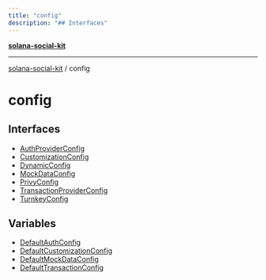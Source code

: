 ```yaml
---
title: "config"
description: "## Interfaces"
---
```


[**solana-social-kit**](../README.mdx)

***

[solana-social-kit](../README.mdx) / config

# config

## Interfaces

- [AuthProviderConfig](interfaces/AuthProviderConfig.mdx)
- [CustomizationConfig](interfaces/CustomizationConfig.mdx)
- [DynamicConfig](interfaces/DynamicConfig.mdx)
- [MockDataConfig](interfaces/MockDataConfig.mdx)
- [PrivyConfig](interfaces/PrivyConfig.mdx)
- [TransactionProviderConfig](interfaces/TransactionProviderConfig.mdx)
- [TurnkeyConfig](interfaces/TurnkeyConfig.mdx)

## Variables

- [DefaultAuthConfig](variables/DefaultAuthConfig.mdx)
- [DefaultCustomizationConfig](variables/DefaultCustomizationConfig.mdx)
- [DefaultMockDataConfig](variables/DefaultMockDataConfig.mdx)
- [DefaultTransactionConfig](variables/DefaultTransactionConfig.mdx)
